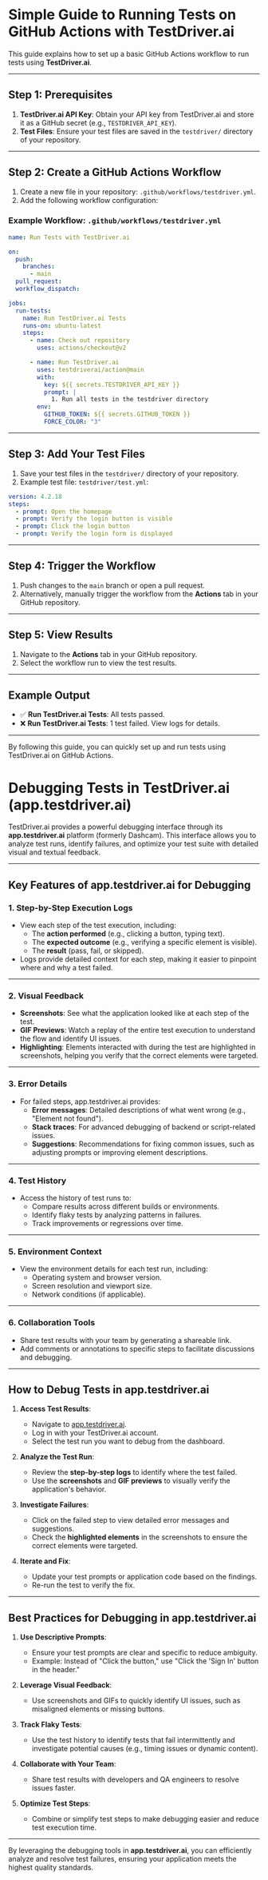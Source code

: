 # Simple Guide to Running Tests on GitHub Actions with TestDriver.ai

This guide explains how to set up a basic GitHub Actions workflow to run tests using **TestDriver.ai**.

---

## Step 1: Prerequisites

1. **TestDriver.ai API Key**: Obtain your API key from TestDriver.ai and store it as a GitHub secret (e.g., `TESTDRIVER_API_KEY`).
2. **Test Files**: Ensure your test files are saved in the `testdriver/` directory of your repository.

---

## Step 2: Create a GitHub Actions Workflow

1. Create a new file in your repository: `.github/workflows/testdriver.yml`.
2. Add the following workflow configuration:

### Example Workflow: `.github/workflows/testdriver.yml`

```yaml
name: Run Tests with TestDriver.ai

on:
  push:
    branches:
      - main
  pull_request:
  workflow_dispatch:

jobs:
  run-tests:
    name: Run TestDriver.ai Tests
    runs-on: ubuntu-latest
    steps:
      - name: Check out repository
        uses: actions/checkout@v2

      - name: Run TestDriver.ai
        uses: testdriverai/action@main
        with:
          key: ${{ secrets.TESTDRIVER_API_KEY }}
          prompt: |
            1. Run all tests in the testdriver directory
        env:
          GITHUB_TOKEN: ${{ secrets.GITHUB_TOKEN }}
          FORCE_COLOR: "3"


```


---

## Step 3: Add Your Test Files

1. Save your test files in the `testdriver/` directory of your repository.
2. Example test file: `testdriver/test.yml`:

```yaml
version: 4.2.18
steps:
  - prompt: Open the homepage
  - prompt: Verify the login button is visible
  - prompt: Click the login button
  - prompt: Verify the login form is displayed


```


---

## Step 4: Trigger the Workflow

1. Push changes to the `main` branch or open a pull request.
2. Alternatively, manually trigger the workflow from the **Actions** tab in your GitHub repository.

---

## Step 5: View Results

1. Navigate to the **Actions** tab in your GitHub repository.
2. Select the workflow run to view the test results.

---

## Example Output

- ✅ **Run TestDriver.ai Tests**: All tests passed.
- ❌ **Run TestDriver.ai Tests**: 1 test failed. View logs for details.

---

By following this guide, you can quickly set up and run tests using TestDriver.ai on GitHub Actions.

# Debugging Tests in TestDriver.ai (app.testdriver.ai)

TestDriver.ai provides a powerful debugging interface through its **app.testdriver.ai** platform (formerly Dashcam). This interface allows you to analyze test runs, identify failures, and optimize your test suite with detailed visual and textual feedback.

---

## Key Features of app.testdriver.ai for Debugging

### 1. **Step-by-Step Execution Logs**
- View each step of the test execution, including:
  - The **action performed** (e.g., clicking a button, typing text).
  - The **expected outcome** (e.g., verifying a specific element is visible).
  - The **result** (pass, fail, or skipped).
- Logs provide detailed context for each step, making it easier to pinpoint where and why a test failed.

---

### 2. **Visual Feedback**
- **Screenshots**: See what the application looked like at each step of the test.
- **GIF Previews**: Watch a replay of the entire test execution to understand the flow and identify UI issues.
- **Highlighting**: Elements interacted with during the test are highlighted in screenshots, helping you verify that the correct elements were targeted.

---

### 3. **Error Details**
- For failed steps, app.testdriver.ai provides:
  - **Error messages**: Detailed descriptions of what went wrong (e.g., "Element not found").
  - **Stack traces**: For advanced debugging of backend or script-related issues.
  - **Suggestions**: Recommendations for fixing common issues, such as adjusting prompts or improving element descriptions.

---

### 4. **Test History**
- Access the history of test runs to:
  - Compare results across different builds or environments.
  - Identify flaky tests by analyzing patterns in failures.
  - Track improvements or regressions over time.

---

### 5. **Environment Context**
- View the environment details for each test run, including:
  - Operating system and browser version.
  - Screen resolution and viewport size.
  - Network conditions (if applicable).

---

### 6. **Collaboration Tools**
- Share test results with your team by generating a shareable link.
- Add comments or annotations to specific steps to facilitate discussions and debugging.

---

## How to Debug Tests in app.testdriver.ai

1. **Access Test Results**:
   - Navigate to [app.testdriver.ai](https://app.testdriver.ai).
   - Log in with your TestDriver.ai account.
   - Select the test run you want to debug from the dashboard.

2. **Analyze the Test Run**:
   - Review the **step-by-step logs** to identify where the test failed.
   - Use the **screenshots** and **GIF previews** to visually verify the application's behavior.

3. **Investigate Failures**:
   - Click on the failed step to view detailed error messages and suggestions.
   - Check the **highlighted elements** in the screenshots to ensure the correct elements were targeted.

4. **Iterate and Fix**:
   - Update your test prompts or application code based on the findings.
   - Re-run the test to verify the fix.

---

## Best Practices for Debugging in app.testdriver.ai

1. **Use Descriptive Prompts**:
   - Ensure your test prompts are clear and specific to reduce ambiguity.
   - Example: Instead of "Click the button," use "Click the 'Sign In' button in the header."

2. **Leverage Visual Feedback**:
   - Use screenshots and GIFs to quickly identify UI issues, such as misaligned elements or missing buttons.

3. **Track Flaky Tests**:
   - Use the test history to identify tests that fail intermittently and investigate potential causes (e.g., timing issues or dynamic content).

4. **Collaborate with Your Team**:
   - Share test results with developers and QA engineers to resolve issues faster.

5. **Optimize Test Steps**:
   - Combine or simplify test steps to make debugging easier and reduce test execution time.

---

By leveraging the debugging tools in **app.testdriver.ai**, you can efficiently analyze and resolve test failures, ensuring your application meets the highest quality standards.
